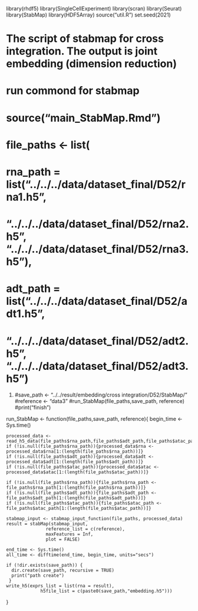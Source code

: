 

library(rhdf5)
library(SingleCellExperiment)
library(scran)
library(Seurat)
library(StabMap)
library(HDF5Array)
source("util.R")
set.seed(2021)

# The script of stabmap for cross integration. The output is joint embedding (dimension reduction)
# run commond for stabmap
# source("main_StabMap.Rmd")
# file_paths <- list(
#  rna_path = list("../../../data/dataset_final/D52/rna1.h5",
#               "../../../data/dataset_final/D52/rna2.h5", "../../../data/dataset_final/D52/rna3.h5"),
#  adt_path = list("../../../data/dataset_final/D52/adt1.h5",
#               "../../../data/dataset_final/D52/adt2.h5", "../../../data/dataset_final/D52/adt3.h5")
#)
#save_path <- "../../result/embedding/cross integration/D52/StabMap/"
#reference <- "data3"
#run_StabMap(file_paths,save_path, reference)
#print("finish")


run_StabMap <- function(file_paths,save_path, reference){
    begin_time <- Sys.time()

    processed_data <- read_h5_data(file_paths$rna_path,file_paths$adt_path,file_paths$atac_path)
    if (!is.null(file_paths$rna_path)){processed_data$rna <- processed_data$rna[1:(length(file_paths$rna_path))]}
    if (!is.null(file_paths$adt_path)){processed_data$adt <- processed_data$adt[1:(length(file_paths$adt_path))]}
    if (!is.null(file_paths$atac_path)){processed_data$atac <- processed_data$atac[1:(length(file_paths$atac_path))]}
    
    if (!is.null(file_paths$rna_path)){file_paths$rna_path <- file_paths$rna_path[1:(length(file_paths$rna_path))]}
    if (!is.null(file_paths$adt_path)){file_paths$adt_path <- file_paths$adt_path[1:(length(file_paths$adt_path))]}
    if (!is.null(file_paths$atac_path)){file_paths$atac_path <- file_paths$atac_path[1:(length(file_paths$atac_path))]}

    stabmap_input <- stabmap_input_function(file_paths, processed_data)
    result = stabMap(stabmap_input,
                   reference_list = c(reference),
                   maxFeatures = Inf,
                   plot = FALSE)
                   
    end_time <- Sys.time()
    all_time <- difftime(end_time, begin_time, units="secs")

    if (!dir.exists(save_path)) {
      dir.create(save_path, recursive = TRUE)
      print("path create")
     }
    write_h5(exprs_list = list(rna = result), 
                 h5file_list = c(paste0(save_path,"embedding.h5")))
}



